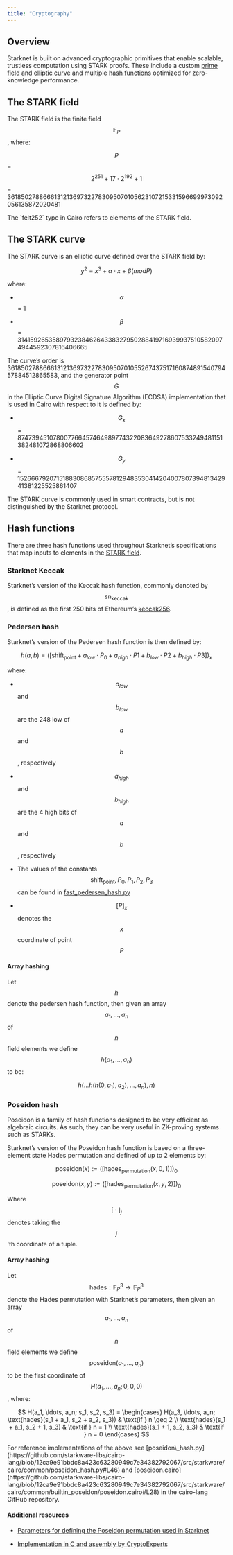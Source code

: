 ```yaml
---
title: "Cryptography"
---
```


## Overview

Starknet is built on advanced cryptographic primitives that enable scalable, trustless computation using STARK proofs. These include a custom [prime field](#the_stark_field) and [elliptic curve](#the_stark_curve) and multiple [hash functions](#hash_functions) optimized for zero-knowledge performance.

## The STARK field

The STARK field is the finite field $$\mathbb{F}_{P}$$, where:

$$P$$ = $$2^{251} + 17 \cdot 2^{192} + 1$$ = 3618502788666131213697322783095070105623107215331596699973092056135872020481

<Note>
The `felt252` type in Cairo refers to elements of the STARK field.
</Note>

## The STARK curve

The STARK curve is an elliptic curve defined over the STARK field by:

$$y^{2} \equiv x^{3} + \alpha \cdot x + \beta \left(\right. mod P \left.\right)$$

where:

* $$\alpha$$ = 1

* $$\beta$$ = 3141592653589793238462643383279502884197169399375105820974944592307816406665

The curve’s order is 3618502788666131213697322783095070105526743751716087489154079457884512865583, and the generator point $$G$$ in the Elliptic Curve Digital Signature Algorithm (ECDSA) implementation that is used in Cairo with respect to it is defined by:

* $$G_{x}$$ = 874739451078007766457464989774322083649278607533249481151382481072868806602

* $$G_{y}$$ = 152666792071518830868575557812948353041420400780739481342941381225525861407

<Note>
The STARK curve is commonly used in smart contracts, but is not distinguished by the Starknet protocol.
</Note>

## Hash functions

There are three hash functions used throughout Starknet’s specifications that map inputs to elements in the [STARK field](/architecture/cryptography#the-stark-field).

### Starknet Keccak

Starknet’s version of the Keccak hash function, commonly denoted by $$\text{sn}_\text{keccak}$$, is defined as the first 250 bits of Ethereum’s [keccak256](https://github.com/ethereum/eth-hash).

### Pedersen hash

Starknet’s version of the Pedersen hash function is then defined by:

$$h \left(\right. a , b \left.\right) = \left(\left[\right. \text{shift}_\text{point} + a_{l o w} \cdot P_{0} + a_{h i g h} \cdot P 1 + b_{l o w} \cdot P 2 + b_{h i g h} \cdot P 3 \left]\right.\right)_{x}$$

where:

* $$a_{l o w}$$ and $$b_{l o w}$$ are the 248 low of $$a$$ and $$b$$, respectively

* $$a_{h i g h}$$ and $$b_{h i g h}$$ are the 4 high bits of $$a$$ and $$b$$, respectively

* The values of the constants $$\text{shift}_\text{point} , P_{0} , P_{1} , P_{2} , P_{3}$$ can be found in [fast\_pedersen\_hash.py](https://github.com/starkware-libs/cairo-lang/blob/master/src/starkware/crypto/signature/fast_pedersen_hash.py)

* $$\left[\right. P \left]\right._{x}$$ denotes the $$x$$ coordinate of point $$P$$

#### Array hashing

Let $$h$$ denote the pedersen hash function, then given an array $$a_{1} , . . . , a_{n}$$ of $$n$$ field elements we define $$h \left(\right. a_{1} , . . . , a_{n} \left.\right)$$ to be:

$$h \left(\right. . . . h \left(\right. h \left(\right. 0 , a_{1} \left.\right) , a_{2} \left.\right) , . . . , a_{n} \left.\right) , n \left.\right)$$

### Poseidon hash

<Tip>
Poseidon is a family of hash functions designed to be very efficient as algebraic circuits. As such, they can be very useful in ZK-proving systems such as STARKs.
</Tip>

Starknet’s version of the Poseidon hash function is based on a three-element state Hades permutation and defined of up to 2 elements by:

$$\text{poseidon} \left(\right. x \left.\right) := \left(\left[\right. \text{hades}_\text{permutation} \left(\right. x , 0 , 1 \left.\right) \left]\right.\right)_{0}$$

$$\text{poseidon} \left(\right. x , y \left.\right) := \left(\left[\right. \text{hades}_\text{permutation} \left(\right. x , y , 2 \left.\right) \left]\right.\right)_{0}$$

Where $$\left[\right. \cdot \left]\right._{j}$$ denotes taking the $$j$$'th coordinate of a tuple.

#### Array hashing

Let $$\text{hades} : \mathbb{F}_{P}^{3} \rightarrow \mathbb{F}_{P}^{3}$$ denote the Hades permutation with Starknet’s parameters, then given an array $$a_{1} , . . . , a_{n}$$ of $$n$$ field elements we define $$\text{poseidon} \left(\right. a_{1} , . . . , a_{n} \left.\right)$$ to be the first coordinate of $$H \left(\right. a_{1} , . . . , a_{n} ; 0 , 0 , 0 \left.\right)$$, where:

$$
H(a_1, \ldots, a_n; s_1, s_2, s_3) =
\begin{cases}
  H(a_3, \ldots, a_n; \text{hades}(s_1 + a_1, s_2 + a_2, s_3)) & \text{if } n \geq 2 \\
  \text{hades}(s_1 + a_1, s_2 + 1, s_3) & \text{if } n = 1 \\
  \text{hades}(s_1 + 1, s_2, s_3) & \text{if } n = 0
\end{cases}
$$

<Tip>
For reference implementations of the above see [poseidon\_hash.py](https://github.com/starkware-libs/cairo-lang/blob/12ca9e91bbdc8a423c63280949c7e34382792067/src/starkware/cairo/common/poseidon_hash.py#L46) and [poseidon.cairo](https://github.com/starkware-libs/cairo-lang/blob/12ca9e91bbdc8a423c63280949c7e34382792067/src/starkware/cairo/common/builtin_poseidon/poseidon.cairo#L28) in the cairo-lang GitHub repository.
</Tip>

#### Additional resources

* [Parameters for defining the Poseidon permutation used in Starknet](https://github.com/starkware-industries/poseidon/blob/main/poseidon3.txt)

* [Implementation in C and assembly by CryptoExperts](https://github.com/CryptoExperts/poseidon)
